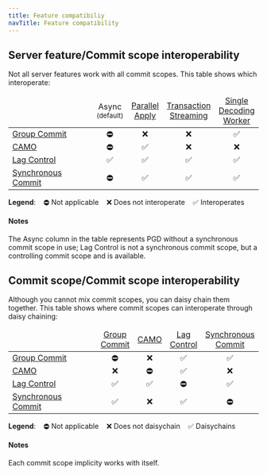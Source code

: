 ```yaml
---
title: Feature compatibiliy
navTitle: Feature compatibility
---
```


## Server feature/Commit scope interoperability

Not all server features work with all commit scopes. This table shows which interoperate:

<table>
<thead>
<tr>
<td style="text-align:center"></td>
<td style="text-align:center"> Async<br/><div style="font-size:smaller">(default)</div></td> 
<td style="text-align:center"><a href="../parallel_apply">Parallel<br/>Apply</a> </td>
<td style="text-align:center"><a href="../transaction-streaming">Transaction<br/>Streaming</a> </td>
<td style="text-align:center"><a href="../node_management/decoding_worker">Single<br/>Decoding<br/>Worker</a> </td>
</tr>
</thead>
<tbody>
<tr>
<td> <a href="../durability/group-commit">Group Commit</a> </td>
<td style="text-align:center"> ⛔︎ </td>
<td style="text-align:center"> ❌ </td>
<td style="text-align:center">  ❌ </td>
<td style="text-align:center">  ✅ </td>
</tr>
<tr>
<td> <a href="../durability/camo">CAMO</a> </td>
<td style="text-align:center"> ⛔︎ </td>
<td style="text-align:center">  ✅ </td>
<td style="text-align:center">  ❌ </td>
<td style="text-align:center">  ❌ </td>
</tr>
<tr>
<td> <a href="../durability/lag-control">Lag Control</a> </td>
<td style="text-align:center"> ✅ </td>
<td style="text-align:center"> ✅ </td>
<td style="text-align:center"> ✅  </td>
<td style="text-align:center">  ✅ </td>
</tr>
<tr>
<td> <a href="../durability/synchronous_commit">Synchronous Commit</a> </td>
<td style="text-align:center"> ⛔︎ </td>
<td style="text-align:center"> ✅ </td>
<td style="text-align:center">  ✅ </td>
<td style="text-align:center"> ✅ </td>
</tr>
</tbody>
</table>                           

**Legend**:&nbsp;&nbsp;&nbsp; ⛔︎ Not applicable&nbsp;&nbsp;&nbsp; ❌ Does not interoperate&nbsp;&nbsp;&nbsp; ✅ Interoperates

#### Notes

The Async column in the table represents PGD without a synchronous commit scope in use; Lag Control is not a synchronous commit scope, but a controlling commit scope and is available. 


## Commit scope/Commit scope interoperability

Although you cannot mix commit scopes, you can daisy chain them together. This table shows where commit scopes can interoperate through daisy chaining:		

<table>
<thead>
<tr>
<td style="text-align:center"></td>
<td style="text-align:center"> <a href="../durability/group-commit">Group<br/>Commit</a></td> 
<td style="text-align:center"><a href="../durability/camo">CAMO</a> </td>
<td style="text-align:center"><a href="../durability/lag-control">Lag<br/>Control</a> </td>
<td style="text-align:center"><a href="../durability/synchronous_commit">Synchronous<br/>Commit</a> </td>
</tr>
</thead>
<tbody>
<tr>
<td> <a href="../durability/group-commit">Group Commit</a> </td>
<td style="text-align:center"> ⛔︎ </td>
<td style="text-align:center"> ❌ </td>
<td style="text-align:center">  ✅ </td>
<td style="text-align:center">  ✅ </td>
</tr>
<tr>
<td> <a href="../durability/camo">CAMO</a> </td>
<td style="text-align:center"> ❌ </td>
<td style="text-align:center"> ⛔︎ </td>
<td style="text-align:center">  ✅ </td>
<td style="text-align:center">  ❌ </td>
</tr>
<tr>
<td> <a href="../durability/lag-control">Lag Control</a> </td>
<td style="text-align:center"> ✅ </td>
<td style="text-align:center"> ✅ </td>
<td style="text-align:center">  ⛔︎ </td>
<td style="text-align:center">  ✅ </td>
</tr>
<tr>
<td> <a href="../durability/synchronous_commit">Synchronous Commit</a> </td>
<td style="text-align:center"> ✅ </td>
<td style="text-align:center"> ❌ </td>
<td style="text-align:center">  ✅ </td>
<td style="text-align:center">  ⛔︎ </td>
</tr>
</tbody>
</table>                           

**Legend**:&nbsp;&nbsp;&nbsp; ⛔︎ Not applicable&nbsp;&nbsp;&nbsp; ❌ Does not daisychain&nbsp;&nbsp;&nbsp; ✅ Daisychains

#### Notes

Each commit scope implicity works with itself. 

